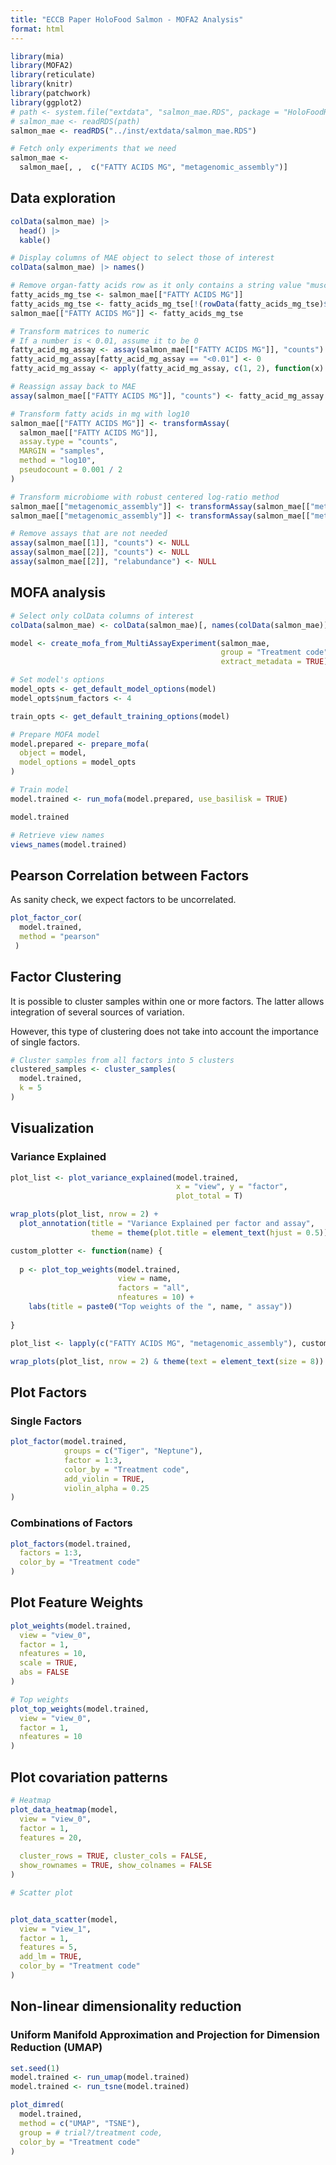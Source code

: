 ```yaml
---
title: "ECCB Paper HoloFood Salmon - MOFA2 Analysis"
format: html
---
```


```r
library(mia)
library(MOFA2)
library(reticulate)
library(knitr)
library(patchwork)
library(ggplot2)
# path <- system.file("extdata", "salmon_mae.RDS", package = "HoloFoodR")
# salmon_mae <- readRDS(path)
salmon_mae <- readRDS("../inst/extdata/salmon_mae.RDS")

# Fetch only experiments that we need
salmon_mae <-
  salmon_mae[, ,  c("FATTY ACIDS MG", "metagenomic_assembly")]
```

## Data exploration

```r
colData(salmon_mae) |>
  head() |>
  kable()
```

```r
# Display columns of MAE object to select those of interest
colData(salmon_mae) |> names()
```

```r
# Remove organ-fatty acids row as it only contains a string value "muscle"
fatty_acids_mg_tse <- salmon_mae[["FATTY ACIDS MG"]]
fatty_acids_mg_tse <- fatty_acids_mg_tse[!(rowData(fatty_acids_mg_tse)$marker.name %in% c("Organ-fatty acids"))]
salmon_mae[["FATTY ACIDS MG"]] <- fatty_acids_mg_tse

# Transform matrices to numeric
# If a number is < 0.01, assume it to be 0
fatty_acid_mg_assay <- assay(salmon_mae[["FATTY ACIDS MG"]], "counts")
fatty_acid_mg_assay[fatty_acid_mg_assay == "<0.01"] <- 0
fatty_acid_mg_assay <- apply(fatty_acid_mg_assay, c(1, 2), function(x) as.numeric(gsub(",", ".", x)))

# Reassign assay back to MAE
assay(salmon_mae[["FATTY ACIDS MG"]], "counts") <- fatty_acid_mg_assay
```


```r
# Transform fatty acids in mg with log10
salmon_mae[["FATTY ACIDS MG"]] <- transformAssay(
  salmon_mae[["FATTY ACIDS MG"]],
  assay.type = "counts",
  MARGIN = "samples",
  method = "log10",
  pseudocount = 0.001 / 2
)

# Transform microbiome with robust centered log-ratio method
salmon_mae[["metagenomic_assembly"]] <- transformAssay(salmon_mae[["metagenomic_assembly"]], method = "relabundance")
salmon_mae[["metagenomic_assembly"]] <- transformAssay(salmon_mae[["metagenomic_assembly"]], assay.type = "relabundance", method = "rclr")

# Remove assays that are not needed
assay(salmon_mae[[1]], "counts") <- NULL
assay(salmon_mae[[2]], "counts") <- NULL
assay(salmon_mae[[2]], "relabundance") <- NULL
```

## MOFA analysis

```r
# Select only colData columns of interest
colData(salmon_mae) <- colData(salmon_mae)[, names(colData(salmon_mae)) %in% c("animal", "Treatment code")]

model <- create_mofa_from_MultiAssayExperiment(salmon_mae,
                                               group = "Treatment code",
                                               extract_metadata = TRUE)
```


```r
# Set model's options
model_opts <- get_default_model_options(model)
model_opts$num_factors <- 4

train_opts <- get_default_training_options(model)

# Prepare MOFA model
model.prepared <- prepare_mofa(
  object = model,
  model_options = model_opts
)

# Train model
model.trained <- run_mofa(model.prepared, use_basilisk = TRUE)
```
```r
model.trained
```

```r
# Retrieve view names
views_names(model.trained)
```


## Pearson Correlation between Factors

As sanity check, we expect factors to be uncorrelated.


```r
plot_factor_cor(
  model.trained,
  method = "pearson"
 )
```


## Factor Clustering

It is possible to cluster samples within one or more factors. The latter
allows integration of several sources of variation.

However, this type of clustering does not take into account the importance of
single factors.

```r
# Cluster samples from all factors into 5 clusters
clustered_samples <- cluster_samples(
  model.trained,
  k = 5
)
```

## Visualization 

### Variance Explained

```r
plot_list <- plot_variance_explained(model.trained,
                                     x = "view", y = "factor",
                                     plot_total = T)

wrap_plots(plot_list, nrow = 2) +
  plot_annotation(title = "Variance Explained per factor and assay",
                  theme = theme(plot.title = element_text(hjust = 0.5)))
```

```r
custom_plotter <- function(name) {
  
  p <- plot_top_weights(model.trained,
                        view = name,
                        factors = "all",
                        nfeatures = 10) +
    labs(title = paste0("Top weights of the ", name, " assay"))
  
}

plot_list <- lapply(c("FATTY ACIDS MG", "metagenomic_assembly"), custom_plotter)

wrap_plots(plot_list, nrow = 2) & theme(text = element_text(size = 8))
```

## Plot Factors

### Single Factors

```r
plot_factor(model.trained,
            groups = c("Tiger", "Neptune"),
            factor = 1:3,
            color_by = "Treatment code",
            add_violin = TRUE,
            violin_alpha = 0.25
)


```

### Combinations of Factors

```r
plot_factors(model.trained, 
  factors = 1:3,
  color_by = "Treatment code"
)
```

## Plot Feature Weights

```r
plot_weights(model.trained,
  view = "view_0",
  factor = 1,
  nfeatures = 10,     
  scale = TRUE,         
  abs = FALSE            
)
```

```r
# Top weights
plot_top_weights(model.trained,
  view = "view_0",
  factor = 1,
  nfeatures = 10
)
```

## Plot covariation patterns

```r
# Heatmap
plot_data_heatmap(model,
  view = "view_0",         
  factor = 1,             
  features = 20,
  
  cluster_rows = TRUE, cluster_cols = FALSE,
  show_rownames = TRUE, show_colnames = FALSE
)
```

```r
# Scatter plot


plot_data_scatter(model,
  view = "view_1",    
  factor = 1,          
  features = 5,
  add_lm = TRUE,         
  color_by = "Treatment code"
)
```

## Non-linear dimensionality reduction

### Uniform Manifold Approximation and Projection for Dimension Reduction (UMAP)

```r
set.seed(1)
model.trained <- run_umap(model.trained)
model.trained <- run_tsne(model.trained)

plot_dimred(
  model.trained,
  method = c("UMAP", "TSNE"),
  group = # trial?/treatment code,
  color_by = "Treatment code"
)
```


